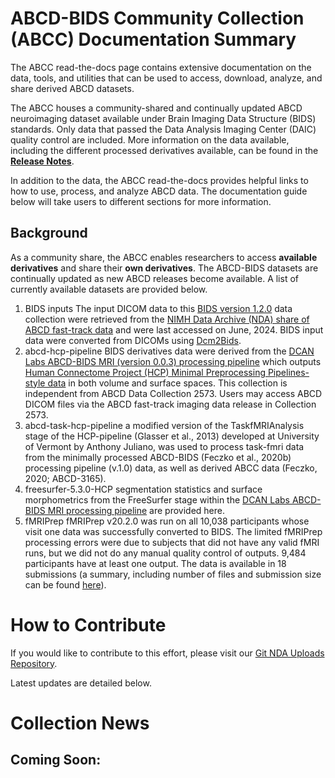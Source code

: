 = ABCD-BIDS Community Collection (ABCC) Documentation Summary =

The ABCC read-the-docs page contains extensive documentation on the data, tools, and utilities that can be used to access, download, analyze, and share derived ABCD datasets.

The ABCC houses a community-shared and continually updated ABCD neuroimaging dataset available under Brain Imaging Data Structure (BIDS) standards. Only data that passed the Data Analysis Imaging Center (DAIC) quality control are included. More information on the data available, including the different processed derivatives available, can be found in the [https://collection3165.readthedocs.io/en/stable/release_notes/ '''Release Notes'''].

In addition to the data, the ABCC read-the-docs provides helpful links to how to use, process, and analyze ABCD data. The documentation guide below will take users to different sections for more information.

== Background ==

As a community share, the ABCC enables researchers to access '''available derivatives''' and share their '''own derivatives'''. The ABCD-BIDS datasets are continually updated as new ABCD releases become available. A list of currently available datasets are provided below.

# BIDS inputs The input DICOM data to this [https://www.nature.com/articles/sdata201644 BIDS version 1.2.0] data collection were retrieved from the [https://nda.nih.gov/edit_collection.html?id=2573 NIMH Data Archive (NDA) share of ABCD fast-track data] and were last accessed on June, 2024. BIDS input data were converted from DICOMs using [https://github.com/cbedetti/Dcm2Bids Dcm2Bids].
# abcd-hcp-pipeline BIDS derivatives data were derived from the [https://doi.org/10.5281/zenodo.2587210 DCAN Labs ABCD-BIDS MRI (version 0.0.3) processing pipeline] which outputs [https://doi.org/10.1016/j.neuroimage.2013.04.127 Human Connectome Project (HCP) Minimal Preprocessing Pipelines-style data] in both volume and surface spaces. This collection is independent from ABCD Data Collection 2573. Users may access ABCD DICOM files via the ABCD fast-track imaging data release in Collection 2573.
# abcd-task-hcp-pipeline a modified version of the TaskfMRIAnalysis stage of the HCP-pipeline (Glasser et al., 2013) developed at University of Vermont by Anthony Juliano, was used to process task-fmri data from the minimally processed ABCD-BIDS (Feczko et al., 2020b) processing pipeline (v.1.0) data, as well as derived ABCC data (Feczko, 2020; ABCD-3165).
# freesurfer-5.3.0-HCP segmentation statistics and surface morphometrics from the FreeSurfer stage within the [https://doi.org/10.5281/zenodo.2587210 DCAN Labs ABCD-BIDS MRI processing pipeline] are provided here.
# fMRIPrep fMRIPrep v20.2.0 was run on all 10,038 participants whose visit one data was successfully converted to BIDS. The limited fMRIPrep processing errors were due to subjects that did not have any valid fMRI runs, but we did not do any manual quality control of outputs. 9,484 participants have at least one output. The data is available in 18 submissions (a summary, including number of files and submission size can be found [https://docs.google.com/spreadsheets/d/1NbZ28vBvGVJb9miivgsJ695VVoFBSBuBQmWigN5pg_c/edit#gid=678992105 here]).

= How to Contribute =

If you would like to contribute to this effort, please visit our [https://github.com/ABCD-STUDY/nda-abcd-collection-3165 Git NDA Uploads Repository].

Latest updates are detailed below.

= Collection News =

== Coming Soon: ==

